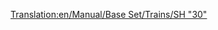 [[Translation:en/Manual/Base Set/Trains/SH "30"]]
{{it/Treni|Image=[[File:en/Sh30.png]]
|Name=SH "30"
|Cost=€ 60.936
|Speed=160 km/h (100 mph)
|Weight=84 t
|Power=3.600 hp (2.685 kW)
|Annual=€ 5.062
|Designed=1965
|Lifespan=23
|Capacity=N/A
|Description=Di solito è la prima locomotiva elettrica disponibile per un giocatore nel gioco. Non è più veloce della locomotiva diesel [[en/Manual/Base Set/Trains/Floss "47"]], ma è più leggera di 28 t e con 1080 hp di potenza in più. Pertanto è un miglioramento immediato e di solito una buona scelta per i treni più lunghi e lenti.

|Real-life=La SH "30" corrisponde alla [https://www.wikipedia.org/wiki/British Rail Class 86 BR Class "86"], una locomotrice elettrica capace di velocità fino a 160 Km orari. Progettato principalmente per percorrere la West Coast Main Line in Gran Bretagna. Come la Metro-Cammell DMU, queste macchine risalgono agli inizi degli anni '60 e all'originale schema di elettrificazione della West Coast Line. Incredibilmente, alcuni sono ancora usati oggi per trainare il treno occasionale sulla West Coast Line, e usati di più nell'East Anglia.
}}